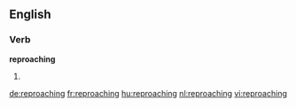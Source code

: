 ==English==

===Verb===
'''reproaching'''

# {{present participle of|reproach}}

[[de:reproaching]]
[[fr:reproaching]]
[[hu:reproaching]]
[[nl:reproaching]]
[[vi:reproaching]]
